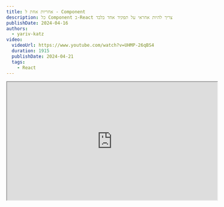```yaml
---
title: אחריות אחת ל - Component
description: כל Component ב-React צריך להיות אחראי על תפקיד אחד בלבד
publishDate: 2024-04-16
authors:
  - yariv-katz
video:
  videoUrl: https://www.youtube.com/watch?v=UHMP-26qBS4
  duration: 1915
  publishDate: 2024-04-21
  tags:    
    - React
---
```



<div class="not-content flex">
	<iframe
		class="mx-auto mb-10"
		width="560"
		height="315"
		src="https://www.youtube.com/embed/UHMP-26qBS4?si=l_Ym_uy3btnRKvG5"
		title="React - Single Responsibility Principle - video"
		allow="accelerometer; clipboard-write; encrypted-media; gyroscope; picture-in-picture; web-share"
		allowFullScreen
		loading="lazy"
		referrerPolicy="strict-origin-when-cross-origin"
		aria-label="React - Single Responsibility Principle - video"
		aria-describedby="iframe-video-description"
	/>
</div>
<span id="iframe-video-description" class="sr-only">
This video explains the Single Responsibility Principle in React, demonstrating how to create components that adhere to this principle for better code organization and maintainability with practical examples.
</span>

[SOLID](https://simple.wikipedia.org/wiki/SOLID_(object-oriented_design)#:~:text=mnemonic%20acronym%20for%205%20principles,(rules)%20in%20computer%20programming.) הוא סט של חמישה עקרונות שעוזרים לך לעצב קוד מאורגן, ניתן לתחזוקה ולהרחבה.
בשיעור זה נתמקד ב- `Single Responsibility Principle` שהוא ה- `S` ב- `SOLID`.

טעות שחוזרת שאני רואה בקרב מפתחי React, וטעות שיכולה לגרום לבעיות רבות בעתיד.
אם ה-Component שלך ארוך מאוד ועוסק בדברים רבים, זה אות שה-Component עשוי להפר את `Single Responsibility Principle`.

אם ה - Component כולל הרבה if's שמציינים דברים שונים, או אם יש לו הרבה מצבים שונים, או אם יש לו הרבה פונקציות שעושות דברים שונים, זה אות שה-Component עשוי להפר את `Single Responsibility Principle`.

בואו נבחן את ה - Component הבא וננסה לשפר אותו על ידי הקפדה על כלל ה -  `Single Responsibility Principle`.

<div className="mt-5 not-content" dir="ltr">
<Sandpack 
	client:load
	customSetup={{ 
		dependencies: { 
			"react": "^18.0.0",
    	"react-dom": "^18.0.0",
    	"react-scripts": "^5.0.0",
    	"@tanstack/react-query": "5.29.2"
		}
	}}
	files={{
		"/BadTodo.js": {
			readOnly: true,	
			code: `/**
 * Todo is in charge of:
 *    - send a request to fetch the todo items
 *    - render a loading sign until the response is recieved
 *    - render a list of todo items
 *    - render an error if the request if failing
 *
 * This long list is a sign for breaking the single responsibility rule
 */


  const { data, error, isPending } = useQuery({
    queryKey: ["todos"],
    queryFn: () => {
      return fetch("https://jsonplaceholder.typicode.com/todos").then((res) => {
        if (!res.ok) {
          // make the promise be rejected if we didn't get a 2xx response
          throw new Error("Not 2xx response", { cause: res });
        } else {
          return res.json();
        }
      });
    },
  });

  if (isPending) {
    return <h1>Loading</h1>;
  }

  if (error) {
    return <h6>{error.message}</h6>;
  }

  return (
    <ul>
      {data?.map((todo) => (
        <li key={todo.id}>{todo.title}</li>
      ))}
    </ul>
  );
}
			`
		},
		"/App.js": {
			hidden: true,
			readOnly: true,		
			code: `import { QueryClient, QueryClientProvider } from "@tanstack/react-query";
			
// Create a client
const queryClient = new QueryClient();

  return (
		<QueryClientProvider client={queryClient}>
			<BadTodo />
		</QueryClientProvider>		
  )
}`
		},
		
	}}
	template="react" 
/>
</div>

נסתכל על ה - Component `<BadTodo />`. ה - Component אחראי על לקבל את רשימת ה - todo items, להציג סימן טעינה עד שהתשובה מתקבלת, להציג רשימת todo items, ולהציג שגיאה אם הבקשה נכשלת.
נשים לב לכמה if's שונים אשר גורמים להצגה שונה, וזה אות שה - Component עשוי להפר את `Single Responsibility Principle`.
מה אם נרצה לחלוק את הסימן טעינה עם Component אחרים? מה אם נרצה לחלוק את ההודעה שגיאה עם Component אחרים? מה אם נרצה לחלוק את רשימת ה - todo items עם Component אחרים? אי אפשר לעשות זאת מכיוון שה - Component עושה יותר מדי דברים.
לעתים קרובות שבירת `Single Responsibility Principle` גורמת לשכפול קוד, וזה עשוי להקשות על תחזוקה ובדיקה של הקוד.

נחליף את ה - Component `<BadTodo />` וניצור במקום זאת את ה - Component `<GoodTodo />` אשר עוקב אחר `Single Responsibility Principle`.
נסתכל על הקוד הבא:

<div className="mt-5 not-content" dir="ltr">
<Sandpack 
	client:load
	customSetup={{ 
		dependencies: { 
			"react": "^18.0.0",
    	"react-dom": "^18.0.0",
    	"react-scripts": "^5.0.0",
    	"@tanstack/react-query": "5.29.2",
			"react-error-boundary": "4.0.13"
		}
	}}
	files={{
		"/GoodTodo.js": {
			readOnly: true,	
			code: `import { useTodos } from "./todo.hook.js";

  const { data } = useTodos();

  return (
    <ul>
      {data.map((todo) => (
        <li key={todo.id}>{todo.title}</li>
      ))}
    </ul>
  );
}
`
		},
		"/App.js": {			
			readOnly: true,		
			code: `import "./styles.css";

// Create a client
const queryClient = new QueryClient();

  return (
		<QueryClientProvider client={queryClient}>
			<div className="App">
				<ErrorBoundary fallback={<Error />}>
					<Suspense fallback={<Loading />}>
						<GoodTodo />
					</Suspense>
				</ErrorBoundary>
			</div>
		</QueryClientProvider>
  );
}
`
		},
		"/Loading.js": {
			readOnly: true,	
			code: `export function Loading() {
	return <h1>Loading</h1>;
}					 
					`
		},
		"/Error.js": {
			readOnly: true,	
			code: `export function Error() {
	return <h6>Something went wrong</h6>;
}`
		},
		"/todo.hook.js": {
			readOnly: true,	
			code: `import { useSuspenseQuery } from "@tanstack/react-query";

/**
 * Will query the server for a list of todo items
 * @returns {ReturnType<typeof useSuspenseQuery>}
 */
  return useSuspenseQuery({
    queryKey: ["todos"],
    queryFn: () => {
      return fetch("https://jsonplaceholder.typicode.com/todos").then(
        (res) => {
          if (!res.ok) {
            // make the promise be rejected if we didn't get a 2xx response
            throw new Error("Not 2xx response", { cause: res });
          } else {
            return res.json();
          }
        }
      );
    },
  });
}
`
		}
	}}
	template="react" 
/>
</div>

אנחנו משתמשים כאן בכמה טכניקות כדי לתת ל - `<GoodTodo>` ולכל ה - Components כאן אחריות אחת בלבד:
- אנו משתמשים ב - Custom Hook `useTodos` כדי לקבל את רשימת ה - todo items. ה - Hook הזה אחראי רק על לקבל את רשימת ה - todo items ולא על דבר אחר.
- אנו משתמשים ב - `<Suspense>` ומספקים לו את ה - `fallback` prop עם ה - `<Loading />` Component. בכך אנו יכולים לשתף את הסימן טעינה עם Components אחרים, וה - `<Loading>` עצמו אחראי רק על סימן הטעינה.
- אנו משתמשים ב - `<ErrorBoundary>` ומספקים לו את ה - `fallback` prop עם ה - `<Error />` Component. בכך אנו יכולים לשתף את ההודעה שגיאה עם Components אחרים, וה - `<Error>` עצמו אחראי רק על ההודעה שגיאה.

כל דבר באפליקציה שלנו אחראי רק על דבר אחד ורק על דבר אחד. זה עושה את הקוד שלנו קל יותר לתחזוקה, קל יותר לבדיקה, וקל יותר להרחבה.
אנו יכולים בקלות לשתף את ה - `<Loading />` ואת ה - `<Error />` Components עם Components אחרים, ואנו יכולים בקלות לשתף את ה - `useTodos` Hook עם Components אחרים.
